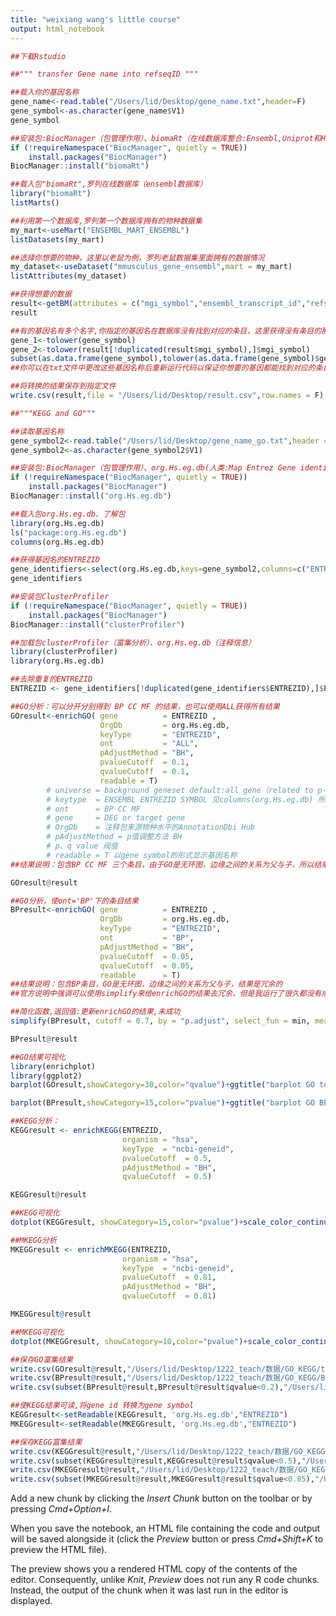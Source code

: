 ```yaml
---
title: "weixiang wang's little course"
output: html_notebook
---
```

```r
##下载Rstudio
```

```r
##""" transfer Gene name into refseqID """
```

```r
##载入你的基因名称
gene_name<-read.table("/Users/lid/Desktop/gene_name.txt",header=F)
gene_symbol<-as.character(gene_name$V1)
gene_symbol
```

```r
##安装包:BiocManager（包管理作用）、biomaRt（在线数据库整合:Ensembl,Uniprot和HapMap的R接口）
if (!requireNamespace("BiocManager", quietly = TRUE))
    install.packages("BiocManager")
BiocManager::install("biomaRt")
```

```r
##载入包"biomaRt",罗列在线数据库（ensembl数据库）
library("biomaRt")
listMarts()
```
```r
##利用第一个数据库,罗列第一个数据库拥有的物种数据集
my_mart<-useMart("ENSEMBL_MART_ENSEMBL")
listDatasets(my_mart)
```

```r
##选择你想要的物种，这里以老鼠为例，罗列老鼠数据集里面拥有的数据情况
my_dataset<-useDataset("mmusculus_gene_ensembl",mart = my_mart)
listAttributes(my_dataset)
```
```r
##获得想要的数据
result<-getBM(attributes = c("mgi_symbol","ensembl_transcript_id","refseq_mrna","description"),filter = "mgi_symbol",values = gene_symbol,mart = my_dataset)
result
```
```r
##有的基因名有多个名字,你指定的基因名在数据库没有找到对应的条目，这里获得没有条目的那些基因名
gene_1<-tolower(gene_symbol)
gene_2<-tolower(result[!duplicated(result$mgi_symbol),]$mgi_symbol)
subset(as.data.frame(gene_symbol),tolower(as.data.frame(gene_symbol)$gene_symbol)%in%setdiff(gene_1, gene_2))
##你可以在txt文件中更改这些基因名称后重新运行代码以保证你想要的基因都能找到对应的条目
```
```r
##将转换的结果保存到指定文件
write.csv(result,file = "/Users/lid/Desktop/result.csv",row.names = F)
```

```r
##"""KEGG and GO"""
```

```r
##读取基因名称
gene_symbol2<-read.table("/Users/lid/Desktop/gene_name_go.txt",header = F)
gene_symbol2<-as.character(gene_symbol2$V1)
```

```r
##安装包:BiocManager（包管理作用）、org.Hs.eg.db(人类:Map Entrez Gene identifiers to GenBank Accession Numbers,来自AnnotationDbi---Annotation Database Interface)
if (!requireNamespace("BiocManager", quietly = TRUE))
    install.packages("BiocManager")
BiocManager::install("org.Hs.eg.db")
```

```r
##载入包org.Hs.eg.db、了解包
library(org.Hs.eg.db)
ls("package:org.Hs.eg.db")
columns(org.Hs.eg.db)
```
```r
##获得基因名的ENTREZID
gene_identifiers<-select(org.Hs.eg.db,keys=gene_symbol2,columns=c("ENTREZID","ENSEMBL"),keytype="SYMBOL")
gene_identifiers
```
```r
##安装包ClusterProfiler
if (!requireNamespace("BiocManager", quietly = TRUE))
    install.packages("BiocManager")
BiocManager::install("clusterProfiler")
```

```r
##加载包clusterProfiler（富集分析）、org.Hs.eg.db（注释信息）
library(clusterProfiler)
library(org.Hs.eg.db)
```

```r
##去除重复的ENTREZID
ENTREZID <- gene_identifiers[!duplicated(gene_identifiers$ENTREZID),]$ENTREZID
```

```r
##GO分析：可以分开分别得到 BP CC MF 的结果，也可以使用ALL获得所有结果
GOresult<-enrichGO( gene          = ENTREZID ,
                    OrgDb         = org.Hs.eg.db,
                    keyType       = "ENTREZID",
                    ont           = "ALL",
                    pAdjustMethod = "BH",
                    pvalueCutoff  = 0.1,
                    qvalueCutoff  = 0.1,
                    readable = T)
        # universe = background geneset default:all gene（related to p-value calculating） 
        # keytype  = ENSEMBL ENTREZID SYMBOL 见columns(org.Hs.eg.db) 所列项目
        # ont      = BP CC MF 
        # gene     = DEG or target gene
        # OrgDb    = 注释包来源物种水平的AnnotationDbi Hub
        # pAdjustMethod = p值调整方法 BH
        # p、q value 阀值
        # readable = T 以gene symbol的形式显示基因名称
##结果说明：包含BP CC MF 三个条目，由于GO是无环图，边缘之间的关系为父与子，所以结果是冗余的
```

```r
GOresult@result
```

```r
##GO分析，使ont='BP'下的条目结果
BPresult<-enrichGO( gene          = ENTREZID ,
                    OrgDb         = org.Hs.eg.db,
                    keyType       = "ENTREZID",
                    ont           = "BP",
                    pAdjustMethod = "BH",
                    pvalueCutoff  = 0.05,
                    qvalueCutoff  = 0.05,
                    readable      = T)
##结果说明：包含BP条目，GO是无环图，边缘之间的关系为父与子，结果是冗余的
##官方说明中强调可以使用simplify来给enrichGO的结果去冗余，但是我运行了很久都没有成功
```

```r
##简化函数,返回值:更新enrichGO的结果,未成功
simplify(BPresult, cutoff = 0.7, by = "p.adjust", select_fun = min, measure = "Wang", semData = NULL)
```

```r
BPresult@result
```

```r
##GO结果可视化
library(enrichplot)
library(ggplot2)
barplot(GOresult,showCategory=30,color="qvalue")+ggtitle("barplot GO total result")+ggsave(filename = "/Users/lid/Desktop/1222_teach/数据/GO_KEGG/totalGO.pdf",height = 6,width = 9)
```

```r
barplot(BPresult,showCategory=15,color="pvalue")+ggtitle("barplot GO BP result")+ggsave(filename = "/Users/lid/Desktop/1222_teach/数据/GO_KEGG/BPGO.pdf",height = 6,width = 9)
```


```r
##KEGG分析：
KEGGresult <- enrichKEGG(ENTREZID,
                         organism = "hsa", 
                         keyType  = "ncbi-geneid",
                         pvalueCutoff  = 0.5, 
                         pAdjustMethod = "BH",
                         qvalueCutoff  = 0.5)
```

```r
KEGGresult@result
```


```r
##KEGG可视化
dotplot(KEGGresult, showCategory=15,color="pvalue")+scale_color_continuous(low="purple",high="green")+ggsave(filename = "/Users/lid/Desktop/1222_teach/数据/GO_KEGG/total_KEGG.pdf",width = 8,height = 6)
```
```r
##MKEGG分析
MKEGGresult <- enrichMKEGG(ENTREZID,
                         organism = "hsa", 
                         keyType  = "ncbi-geneid",
                         pvalueCutoff  = 0.81, 
                         pAdjustMethod = "BH",
                         qvalueCutoff  = 0.81)
```

```r
MKEGGresult@result
```

```r
##MKEGG可视化
dotplot(MKEGGresult, showCategory=10,color="pvalue")+scale_color_continuous(low="purple",high="green")+ggsave(filename = "/Users/lid/Desktop/1222_teach/数据/GO_KEGG/total_MKEGG.pdf",width = 15,height = 6)
```

```r
##保存GO富集结果
write.csv(GOresult@result,"/Users/lid/Desktop/1222_teach/数据/GO_KEGG/total_go.csv")
write.csv(BPresult@result,"/Users/lid/Desktop/1222_teach/数据/GO_KEGG/BP_go.csv")
write.csv(subset(BPresult@result,BPresult@result$qvalue<0.2),"/Users/lid/Desktop/1222_teach/数据/GO_KEGG/BP_go_0_2cutoff.csv")
```

```r
##使KEGG结果可读,将gene id 转换为gene symbol
KEGGresult<-setReadable(KEGGresult, 'org.Hs.eg.db',"ENTREZID")
MKEGGresult<-setReadable(MKEGGresult, 'org.Hs.eg.db',"ENTREZID")
```
```r
##保存KEGG富集结果
write.csv(KEGGresult@result,"/Users/lid/Desktop/1222_teach/数据/GO_KEGG/KEGG.csv")
write.csv(subset(KEGGresult@result,KEGGresult@result$qvalue<0.5),"/Users/lid/Desktop/1222_teach/数据/GO_KEGG/KEGG_0_5cutoff.csv")
write.csv(MKEGGresult@result,"/Users/lid/Desktop/1222_teach/数据/GO_KEGG/MKEGG.csv")
write.csv(subset(MKEGGresult@result,MKEGGresult@result$qvalue<0.85),"/Users/lid/Desktop/1222_teach/数据/GO_KEGG/MKEGG_0_85cutoff.csv")
```


Add a new chunk by clicking the *Insert Chunk* button on the toolbar or by pressing *Cmd+Option+I*.

When you save the notebook, an HTML file containing the code and output will be saved alongside it (click the *Preview* button or press *Cmd+Shift+K* to preview the HTML file). 

The preview shows you a rendered HTML copy of the contents of the editor. Consequently, unlike *Knit*, *Preview* does not run any R code chunks. Instead, the output of the chunk when it was last run in the editor is displayed.

